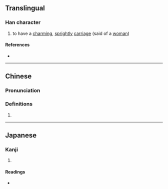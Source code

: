 {{character info}}
==Translingual==

===Han character===
{{Han char|rn=38|rad=女|as=05|sn=8|four=45447|canj=VGB|ids=⿰女冉}}

# to have a [[charm]]ing, [[spright]]ly [[carriage]] (said of a [[woman]])

====References====
* {{Han ref|kx=0258.210|dkj=06167|dj=0523.230|hdz=21037.050|uh=59CC|ud=22988|bh=CC49|bd=52297}}

----

==Chinese==
{{zh-forms}}

===Pronunciation===
{{zh-pron
|m=rǎn
|c=jim5
|mc=y
|oc=y
|ma=
|cat=a
}}

===Definitions===
{{zh-hanzi}}

# {{rfdef|zh}}

----

==Japanese==

===Kanji===
{{ja-kanji|grade=|rs=女05}}

# {{rfdef|ja|sort=女05}}

====Readings====
* {{ja-readings|on=[[ぜん]] (zen)|kun=}}
